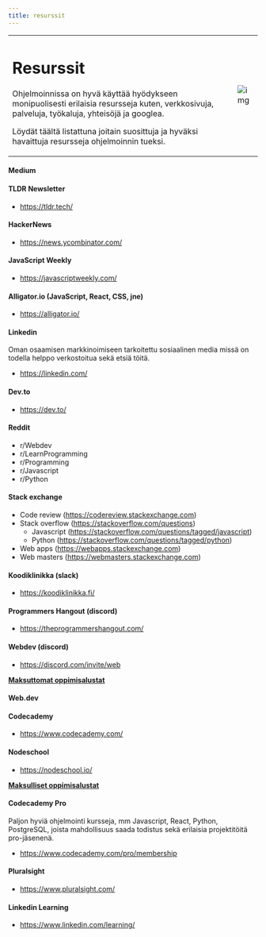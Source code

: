 ```yaml
---
title: resurssit
---
```



<table>
<tr>
<td>  

# Resurssit  

Ohjelmoinnissa on hyvä käyttää hyödykseen monipuolisesti erilaisia resursseja kuten, verkkosivuja, palveluja, työkaluja, yhteisöjä ja googlea.

Löydät täältä listattuna joitain suosittuja ja hyväksi havaittuja resursseja ohjelmoinnin tueksi.  

</td>
<td>

![img](/img/undraw_resurssit.svg)

</td>
</tr>
</table>

<Tabs>
<TabItem label="Uutissivustot" value="1" default>  
   

#### Medium
#### TLDR Newsletter
- https://tldr.tech/
#### HackerNews
- https://news.ycombinator.com/
#### JavaScript Weekly
- https://javascriptweekly.com/
#### Alligator.io (JavaScript, React, CSS, jne)
- https://alligator.io/  
  
   
</TabItem>  
<TabItem label="Yhteisöt" value="2">
    

#### Linkedin
Oman osaamisen markkinoimiseen tarkoitettu sosiaalinen media missä on todella helppo verkostoitua sekä etsiä töitä.
- https://linkedin.com/
#### Dev.to 
- https://dev.to/ 
#### Reddit
- r/Webdev
- r/LearnProgramming
- r/Programming
- r/Javascript
- r/Python
#### Stack exchange
- Code review (https://codereview.stackexchange.com)
- Stack overflow (https://stackoverflow.com/questions)
  - Javascript (https://stackoverflow.com/questions/tagged/javascript)
  - Python (https://stackoverflow.com/questions/tagged/python)
- Web apps (https://webapps.stackexchange.com)
- Web masters (https://webmasters.stackexchange.com)

#### Koodiklinikka (slack)
- https://koodiklinikka.fi/
#### Programmers Hangout (discord)
- https://theprogrammershangout.com/
#### Webdev (discord)
- https://discord.com/invite/web
  
</TabItem>
<TabItem label="Oppimisalustat" value="3">
    

**<ins>Maksuttomat oppimisalustat</ins>**

#### Web.dev

#### Codecademy 
- https://www.codecademy.com/

#### Nodeschool
- https://nodeschool.io/

**<ins>Maksulliset oppimisalustat</ins>**
#### Codecademy Pro
Paljon hyviä ohjelmointi kursseja, mm Javascript, React, Python, PostgreSQL, joista mahdollisuus saada todistus sekä erilaisia projektitöitä pro-jäsenenä.
- https://www.codecademy.com/pro/membership
#### Pluralsight
- https://www.pluralsight.com/
#### Linkedin Learning 
- https://www.linkedin.com/learning/
      
</TabItem>  
</Tabs>